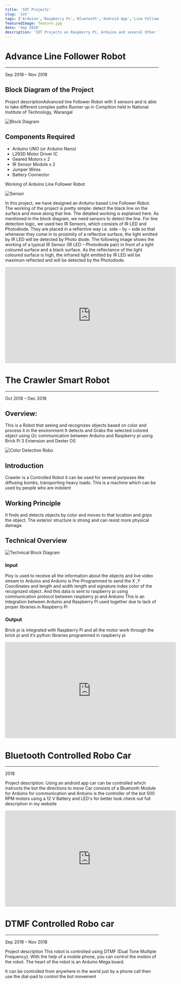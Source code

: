```yaml
---
title: 'IOT Projects'
slug: 'iot'
tags: ['Arduino','Raspberry Pi','Bluetooth','Android App','Line Follower','Crawler Robot','DTMF Comtrolled Robo Car']
featuredImage: feature.jpg
date: 'Sep 2018'
description: 'IOT Projects on Raspberry Pi, Arduino and several Other Technologies ...'
---
```




# Advance Line Follower Robot
***
Sep 2018 – Nov 2018

## Block Diagram of the Project

Project descriptionAdvanced line Follower Robot with 5 sensors and is able to take different complex paths
Runner up in Compition held in National Institute of Technology, Warangal

![Block Diagram](blockdiag.jpg)


## Components Required
- Arduino UNO (or Arduino Nano)
- L293D Motor Driver IC
- Geared Motors x 2
- IR Sensor Module x 2
- Jumper Wires
- Battery Connector

Working of Arduino Line Follower Robot

![Sensor](irsensor.jpg)

In this project, we have designed an Arduino based Line Follower Robot. The working of the project is pretty simple: detect the black line on the surface and move along that line. The detailed working is explained here. As mentioned in the block diagram, we need sensors to detect the line. For line detection logic, we used two IR Sensors, which consists of IR LED and Photodiode. They are placed in a reflective way i.e. side – by – side so that whenever they come in to proximity of a reflective surface, the light emitted by IR LED will be detected by Photo diode. The following image shows the working of a typical IR Sensor (IR LED – Photodiode pair) in front of a light coloured surface and a black surface. As the reflectance of the light coloured surface is high, the infrared light emitted by IR LED will be maximum reflected and will be detected by the Photodiode.

<div class='center'>
  <iframe width="560" height="315" src="https://www.youtube.com/embed/GkQ1Ul6oZdg" frameborder="0"
          allow="accelerometer; autoplay; encrypted-media; gyroscope; picture-in-picture" allowfullscreen></iframe>

</div>











# The Crawler Smart Robot
***
Oct 2018 – Dec 2018

## Overview:
 This is a Robot that seeing and recognizes objects based on color and process it in the environment
It detects and Grabs the selected colored object
using i2c communication between Arduino and Raspberry pi using Brick Pi 3 Extension and Dexter OS

<div class='half-flex'>

<div class='img-mdx'>

![Color Detection Robo](1.png)

</div>
<div class='w-75'>

## Introduction
Crawler is a Controlled Robot it can be used for several purposes like diffusing bombs, transporting heavy loads.
This is a machine which can be used by people who are indolent

## Working Principle
It finds and detects objects by color and moves to that location and grips the object. The exterior structure is
strong and can resist more physical damage.

</div>
</div>

## Technical Overview

![Technical Block Diagram](connecction.jpg)

### Input
Pixy is used to receive all the information about the objects and live video stream to Arduino and Arduino is Pre-Programmed to send the X ,Y Coordinates and length and width length and signature index color of the recognized object. And this data is sent to raspberry pi using communication protocol between raspberry pi and Arduino This is an integration between Arduino and Raspberry Pi used together due to lack of proper libraries in Raspberry Pi

### Output

Brick pi is integrated with Raspberry Pi and all the motor work through the brick pi and it’s python libraries programmed in raspberry pi

<div class="center">
  <iframe width="560" height="315" src="https://www.youtube.com/embed/YxB-_cdjnTc" frameborder="0"
          allow="accelerometer; autoplay; encrypted-media; gyroscope; picture-in-picture" allowfullscreen></iframe>
</div>









# Bluetooth Controlled Robo Car
***
2018

Project description: Using an android app car can be controlled which instructs the bot the directions to move
Car consists of a Bluetooth Module for Arduino for communication and Arduino is the controller of the bot
500 RPM motors using a 12 V Battery and LED's for better look check out full description in my website
<div class='center'>
<iframe width="560" height="315" src="https://www.youtube.com/embed/u6nTNSZgJ80" frameborder="0"
        allow="accelerometer; autoplay; encrypted-media; gyroscope; picture-in-picture" allowfullscreen></iframe>
</div>







# DTMF Controlled Robo car
***
Sep 2018 – Nov 2018

Project description This robot is controlled using DTMF (Dual Tone Multiple Frequency). With the help of a mobile phone, you can control the motion of the robot. The heart of the robot is an Arduino Mega board.

It can be controlled from anywhere in the world just by a phone call then use the dial-pad to control the bot movement




